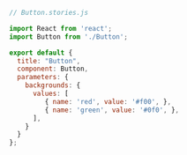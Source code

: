 ```js
// Button.stories.js

import React from 'react';
import Button from './Button';

export default {
  title: "Button",
  component: Button,
  parameters: {
    backgrounds: {
      values: [
         { name: 'red', value: '#f00', },
         { name: 'green', value: '#0f0', },
      ],
    }
  }
};
```